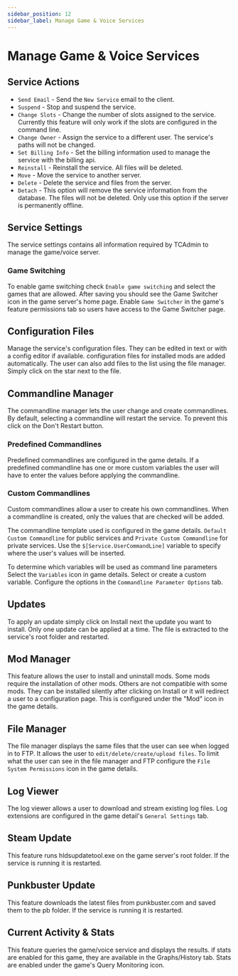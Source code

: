 ```yaml
---
sidebar_position: 12
sidebar_label: Manage Game & Voice Services
---
```


# Manage Game & Voice Services

## Service Actions

- `Send Email` - Send the `New Service` email to the client.
- `Suspend` - Stop and suspend the service.
- `Change Slots` - Change the number of slots assigned to the service. Currently this feature will only work if the slots are configured in the command line.
- `Change Owner` - Assign the service to a different user. The service's paths will not be changed.
- `Set Billing Info` - Set the billing information used to manage the service with the billing api.
- `Reinstall` - Reinstall the service. All files will be deleted.
- `Move` - Move the service to another server.
- `Delete` - Delete the service and files from the server.
- `Detach` - This option will remove the service information from the database. The files will not be deleted. Only use this option if the server is permanently offline.

## Service Settings

The service settings contains all information required by TCAdmin to manage the game/voice server.

### Game Switching

To enable game switching check `Enable game switching` and select the games that are allowed. After saving you should see the Game Switcher icon in the game server's home page. Enable `Game Switcher` in the game's feature permissions tab so users have access to the Game Switcher page.

## Configuration Files

Manage the service's configuration files. They can be edited in text or with a config editor if available. configuration files for installed mods are added automatically. The user can also add files to the list using the file manager. Simply click on the star next to the file.

## Commandline Manager

The commandline manager lets the user change and create commandlines. By default, selecting a commandline will restart the service. To prevent this click on the Don't Restart button.

### Predefined Commandlines

Predefined commandlines are configured in the game details. If a predefined commandline has one or more custom variables the user will have to enter the values before applying the commandline.

### Custom Commandlines

Custom commandlines allow a user to create his own commandlines. When a commandline is created, only the values that are checked will be added.

The commandline template used is configured in the game details. `Default Custom Commandline` for public services and `Private Custom Commandline` for private services. Use the `$[Service.UserCommandLine]` variable to specify where the user's values will be inserted.

To determine which variables will be used as command line parameters Select the `Variables` icon in game details. Select or create a custom variable. Configure the options in the `Commandline Parameter Options` tab.

## Updates

To apply an update simply click on Install next the update you want to install. Only one update can be applied at a time. The file is extracted to the service's root folder and restarted.

## Mod Manager

This feature allows the user to install and uninstall mods. Some mods require the installation of other mods. Others are not compatible with some mods. They can be installed silently after clicking on Install or it will redirect a user to a configuration page. This is configured under the "Mod" icon in the game details.

## File Manager

The file manager displays the same files that the user can see when logged in to FTP. It allows the user to `edit/delete/create/upload files`. To limit what the user can see in the file manager and FTP configure the `File System Permissions` icon in the game details.

## Log Viewer

The log viewer allows a user to download and stream existing log files. Log extensions are configured in the game detail's `General Settings` tab.

## Steam Update

This feature runs hldsupdatetool.exe on the game server's root folder. If the service is running it is restarted.

## Punkbuster Update

This feature downloads the latest files from punkbuster.com and saved them to the pb folder. If the service is running it is restarted.

## Current Activity & Stats

This feature queries the game/voice service and displays the results. if stats are enabled for this game, they are available in the Graphs/History tab. Stats are enabled under the game's Query Monitoring icon.
